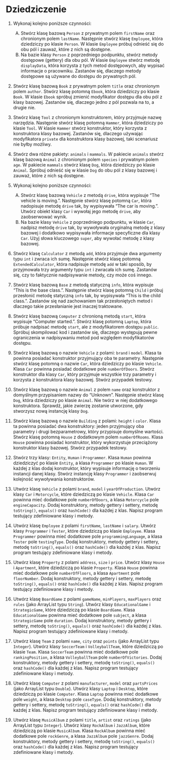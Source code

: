 # Dziedziczenie

1.  Wykonaj kolejno poniższe czynności:

    A.  Stwórz klasę bazową `Person` z prywatnym polem `firstName` oraz chronionym polem `lastName`. Następnie stwórz klasę `Employee`, która dziedziczy po klasie `Person`. W klasie `Employee` próbuj odnieść się do obu pól i zauważ, które z nich są dostępne.
    B.  Na bazie klasy `Person` z poprzedniego podpunktu, stwórz metody dostępowe (gettery) dla obu pól. W klasie `Employee` stwórz metodę `displayData`, która korzysta z tych metod dostępowych, aby wypisać informacje o pracowniku. Zastanów się, dlaczego metody dostępowe są używane do dostępu do prywatnych pól.

2.  Stwórz klasę bazową `Book` z prywatnym polem `title` oraz chronionym polem `author`. Stwórz klasę potomną `Ebook`, która dziedziczy po klasie `Book`. W klasie `Ebook` spróbuj zmienić modyfikator dostępu dla obu pól z klasy bazowej. Zastanów się, dlaczego jedno z pól pozwala na to, a drugie nie.

3.  Stwórz klasę `Tool` z chronionym konstruktorem, który przyjmuje nazwę narzędzia. Następnie stwórz klasę potomną `Hammer`, która dziedziczy po klasie `Tool`. W klasie `Hammer` stwórz konstruktor, który korzysta z konstruktora klasy bazowej. Zastanów się, dlaczego używając modyfikatora `private` dla konstruktora klasy bazowej, taki scenariusz nie byłby możliwy.

4.  Stwórz dwa różne pakiety: `animals` i `mammals`. W pakiecie `animals` stwórz klasę bazową `Animal` z chronionym polem `species` i prywatnym polem `age`. W pakiecie `mammals` stwórz klasę `Dog`, która dziedziczy po klasie `Animal`. Spróbuj odnieść się w klasie `Dog` do obu pól z klasy bazowej i zauważ, które z nich są dostępne.

5.  Wykonaj kolejno poniższe czynności:

    A.  Stwórz klasę bazową `Vehicle` z metodą `drive`, która wypisuje "The vehicle is moving.". Następnie stwórz klasę potomną `Car`, która nadopisuje metodę `drive` tak, by wypisywała "The car is moving.". Utwórz obiekt klasy `Car` i wywołaj jego metodę `drive`, aby zaobserwować wynik.
    B.  Na bazie klasy `Vehicle` z poprzedniego podpunktu, w klasie `Car`, nadpisz metodę `drive` tak, by wywoływała oryginalną metodę z klasy bazowej i dodatkowo wypisywała informacje specyficzne dla klasy `Car`. Użyj słowa kluczowego `super`, aby wywołać metodę z klasy bazowej.

6.  Stwórz klasę `Calculator` z metodą `add`, która przyjmuje dwa argumenty typu `int` i zwraca ich sumę. Następnie stwórz klasę potomną `ExtendedCalculator`, która nadpisuje metodę `add` w taki sposób, by przyjmowała trzy argumenty typu `int` i zwracała ich sumę. Zastanów się, czy to faktycznie nadpisywanie metody, czy może coś innego.

7.  Stwórz klasę bazową `Base` z metodą statyczną `info`, która wypisuje "This is the base class.". Następnie stwórz klasę potomną `Child` i próbuj przesłonić metodę statyczną `info` tak, by wypisywała "This is the child class.". Zastanów się nad zachowaniem tak przesłoniętych metod i dlaczego takie przesłanianie jest inaczej traktowane.

8.  Stwórz klasę bazową `Computer` z chronioną metodą `start`, która wypisuje "Computer started.". Stwórz klasę potomną `Laptop`, która próbuje nadpisać metodę `start`, ale z modyfikatorem dostępu `public`. Spróbuj skompilować kod i zastanów się, dlaczego występują pewne ograniczenia w nadpisywaniu metod pod względem modyfikatorów dostępu.

9.  Stwórz klasę bazową o nazwie `Vehicle` z polami: `brand` i `model`. Klasa ta powinna posiadać konstruktor przyjmujący oba te parametry. Następnie stwórz klasę potomną o nazwie `Car`, która dziedziczy po klasie `Vehicle`. Klasa `Car` powinna posiadać dodatkowe pole `numberOfDoors`. Stwórz konstruktor dla klasy `Car`, który przyjmuje wszystkie trzy parametry i korzysta z konstruktora klasy bazowej. Stwórz przypadek testowy.

10. Stwórz klasę bazową o nazwie `Animal` z polem `name` oraz konstruktor z domyślnym przypisaniem nazwy do "Unknown". Następnie stwórz klasę `Dog`, która dziedziczy po klasie `Animal`. Nie twórz w niej dodatkowego konstruktora. Sprawdź, jakie zwierzę zostanie utworzone, gdy stworzysz nową instancję klasy `Dog`.

11. Stwórz klasę bazową o nazwie `Building` z polami: `height` i `color`. Klasa ta powinna posiadać dwa konstruktory: jeden przyjmujący oba parametry i drugi bezparametrowy, który przypisuje domyślne wartości. Stwórz klasę potomną `House` z dodatkowym polem `numberOfRooms`. Klasa `House` powinna posiadać konstruktor, który wykorzystuje przeciążony konstruktor klasy bazowej. Stwórz przypadek testowy.

12. Stwórz trzy klasy: `Entity`, `Human` i `Programmer`. Klasa `Human` powinna dziedziczyć po klasie `Entity`, a klasa `Programmer` po klasie `Human`. W każdej z klas dodaj konstruktor, który wypisuje informację o tworzeniu instancji danej klasy. Stwórz instancję klasy `Programmer` i zaobserwuj kolejność wywoływania konstruktorów.

13. Utwórz klasę `Vehicle` z polami `brand`, `model` i `yearOfProduction`. Utwórz klasy `Car` i `Motorcycle`, które dziedziczą po klasie `Vehicle`. Klasa `Car` powinna mieć dodatkowe pole `numberOfDoors`, a klasa `Motorcycle` pole `engineCapacity`. Dodaj konstruktory, metody gettery i settery, metodę `toString()`, `equals()` oraz `hashCode()` dla każdej z klas. Napisz program testujący zdefiniowane klasy i metody.

14. Utwórz klasę `Employee` z polami `firstName`, `lastName` i `salary`. Utwórz klasy `Programmer` i `Tester`, które dziedziczą po klasie `Employee`. Klasa `Programmer` powinna mieć dodatkowe pole `programmingLanguage`, a klasa `Tester` pole `testingType`. Dodaj konstruktory, metody gettery i settery, metodę `toString()`, `equals()` oraz `hashCode()` dla każdej z klas. Napisz program testujący zdefiniowane klasy i metody.

15. Utwórz klasę `Property` z polami `address`, `size` i `price`. Utwórz klasy `House` i `Apartment`, które dziedziczą po klasie `Property`. Klasa `House` powinna mieć dodatkowe pole `numberOfFloors`, a klasa `Apartment` pole `floorNumber`. Dodaj konstruktory, metody gettery i settery, metodę `toString()`, `equals()` oraz `hashCode()` dla każdej z klas. Napisz program testujący zdefiniowane klasy i metody.

16. Utwórz klasę `BoardGame` z polami `gameName`, `minPlayers`, `maxPlayers` oraz `rules` (jako ArrayList typu `String`). Utwórz klasy `EducationalGame` i `StrategicGame`, które dziedziczą po klasie `BoardGame`. Klasa `EducationalGame` powinna mieć dodatkowe pole `subject`, a klasa `StrategicGame` pole `duration`. Dodaj konstruktory, metody gettery i settery, metodę `toString()`, `equals()` oraz `hashCode()` dla każdej z klas. Napisz program testujący zdefiniowane klasy i metody.

17. Utwórz klasę `Team` z polami `name`, `city` oraz `points` (jako ArrayList typu `Integer`). Utwórz klasy `SoccerTeam` i `VolleyballTeam`, które dziedziczą po klasie `Team`. Klasa `SoccerTeam` powinna mieć dodatkowe pole `rankingPosition`, a klasa `VolleyballTeam` pole `numberOfVictories`. Dodaj konstruktory, metody gettery i settery, metodę `toString()`, `equals()` oraz `hashCode()` dla każdej z klas. Napisz program testujący zdefiniowane klasy i metody.

18. Utwórz klasę `Computer` z polami `manufacturer`, `model` oraz `partsPrices` (jako ArrayList typu `Double`). Utwórz klasy `Laptop` i `Desktop`, które dziedziczą po klasie `Computer`. Klasa `Laptop` powinna mieć dodatkowe pole `weight`, a klasa `Desktop` pole `caseType`. Dodaj konstruktory, metody gettery i settery, metodę `toString()`, `equals()` oraz `hashCode()` dla każdej z klas. Napisz program testujący zdefiniowane klasy i metody.

19. Utwórz klasę `MusicAlbum` z polami `title`, `artist` oraz `ratings` (jako ArrayList typu `Integer`). Utwórz klasy `RockAlbum` i `JazzAlbum`, które dziedziczą po klasie `MusicAlbum`. Klasa `RockAlbum` powinna mieć dodatkowe pole `rockGenre`, a klasa `JazzAlbum` pole `jazzGenre`. Dodaj konstruktory, metody gettery i settery, metodę `toString()`, `equals()` oraz `hashCode()` dla każdej z klas. Napisz program testujący zdefiniowane klasy i metody.